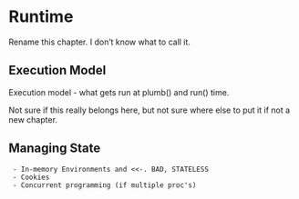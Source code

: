 
# Runtime {#runtime}

Rename this chapter. I don't know what to call it.

## Execution Model {#execution-model}

Execution model
 - what gets run at plumb() and run() time.

Not sure if this really belongs here, but not sure where else to put it if not a new chapter.
   
## Managing State

     - In-memory Environments and <<-. BAD, STATELESS
     - Cookies
     - Concurrent programming (if multiple proc's)
